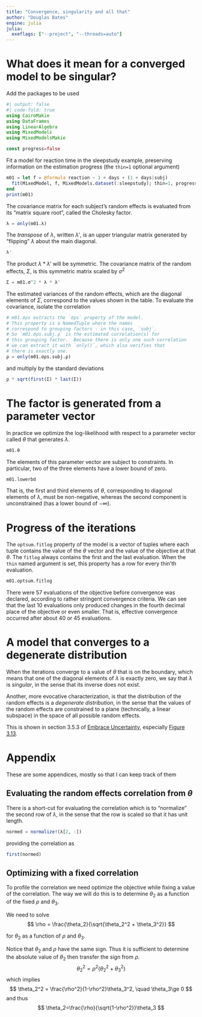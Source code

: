 ```yaml
---
title: "Convergence, singularity and all that"
author: "Douglas Bates"
engine: julia
julia:
  exeflags: ["--project", "--threads=auto"]
---
```


# What does it mean for a converged model to be singular?

Add the packages to be used

```julia
#| output: false
#| code-fold: true
using CairoMakie
using DataFrames
using LinearAlgebra
using MixedModels
using MixedModelsMakie

const progress=false
```

Fit a model for reaction time in the sleepstudy example, preserving information on the estimation progress (the `thin=1` optional argument)

```julia
m01 = let f = @formula reaction ~ 1 + days + (1 + days|subj)
  fit(MixedModel, f, MixedModels.dataset(:sleepstudy); thin=1, progress)
end
print(m01)
```

The covariance matrix for each subject's random effects is evaluated from its "matrix square root", called the Cholesky factor.

```julia
λ = only(m01.λ)
```

The *transpose* of $\lambda$, written $\lambda'$, is an upper triangular matrix generated by "flipping" $\lambda$ about the main diagonal.

```julia
λ'
```

The product $\lambda * \lambda'$ will be symmetric.
The covariance matrix of the random effects, $\Sigma$, is this symmetric matrix scaled by $\sigma^2$

```julia
Σ = m01.σ^2 * λ * λ'
```

The estimated variances of the random effects, which are the diagonal elements of $\Sigma$, correspond to the values shown in the table.
To evaluate the covariance, isolate the correlation

```julia
# m01.σρs extracts the `σρs` property of the model.
# This property is a NamedTuple where the names
# correspond to grouping factors - in this case, `subj`.
# So `m01.σρs.subj.ρ` is the estimated correlation(s) for
# this grouping factor.  Because there is only one such correlation
# we can extract it with `only()`, which also verifies that
# there is exactly one.
ρ = only(m01.σρs.subj.ρ)
```

and multiply by the standard deviations

```julia
ρ * sqrt(first(Σ) * last(Σ))
```

# The factor is generated from a parameter vector

In practice we optimize the log-likelihood with respect to a parameter vector called $\theta$ that generates $\lambda$.

```julia
m01.θ
```

The elements of this parameter vector are subject to constraints.
In particular, two of the three elements have a lower bound of zero.

```julia
m01.lowerbd
```

That is, the first and third elements of $\theta$, corresponding to diagonal elements of $\lambda$, must be non-negative, whereas the second component is unconstrained (has a lower bound of $-\infty$).

# Progress of the iterations

The `optsum.fitlog` property of the model is a vector of tuples where each tuple contains the value of the $\theta$ vector and the value of the objective at that $\theta$.
The `fitlog` always contains the first and the last evaluation.
When the `thin` named argument is set, this property has a row for every thin'th evaluation.

```julia
m01.optsum.fitlog
```

There were 57 evaluations of the objective before convergence was declared, according to rather stringent convergence criteria.
We can see that the last 10 evaluations only produced changes in the fourth decimal place of the objective or even smaller.
That is, effective convergence occurred after about 40 or 45 evaluations.

# A model that converges to a degenerate distribution

When the iterations converge to a value of $\theta$ that is on the boundary, which means that one of the diagonal elements of $\lambda$ is exactly zero, we say that $\lambda$ is *singular*, in the sense that its inverse does not exist.

Another, more evocative characterization, is that the distribution of the random effects is a *degenerate distribution*, in the sense that the values of the random effects are constrained to a plane (technically, a linear subspace) in the space of all possible random effects.

This is shown in section 3.5.3 of [Embrace Uncertainty](https://www.embraceuncertaintybook.com), especially [Figure 3.13](https://www.embraceuncertaintybook.com/longitudinal.html#fig-bxm03plane).

# Appendix

These are some appendices, mostly so that I can keep track of them

## Evaluating the random effects correlation from $\theta$

There is a short-cut for evaluating the correlation which is to "normalize" the second row of $\lambda$, in the sense that the row is scaled so that it has unit length.

```julia
normed = normalize!(λ[2, :])
```

providing the correlation as

```julia
first(normed)
```

## Optimizing with a fixed correlation

To profile the correlation we need optimize the objective while fixing a value of the correlation.
The way we will do this is to determine $\theta_2$ as a function of the fixed $\rho$ and $\theta_3$.

We need to solve
$$
\rho = \frac{\theta_2}{\sqrt{\theta_2^2 + \theta_3^2}}
$$

for $\theta_2$ as a function of $\rho$ and $\theta_3$.

Notice that $\theta_2$ and $\rho$ have the same sign.
Thus it is sufficient to determine the absolute value of $\theta_2$ then transfer the sign from $\rho$.
$$
\theta_2^2=\rho^2(\theta_2^2 + \theta_3^2)
$$
which implies
$$
\theta_2^2 = \frac{\rho^2}{1-\rho^2}\theta_3^2, \quad \theta_3\ge 0
$$
and thus
$$
\theta_2=\frac{\rho}{\sqrt{1-\rho^2}}\theta_3
$$
